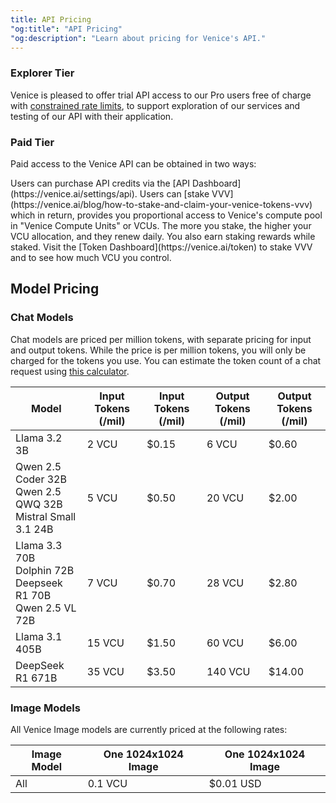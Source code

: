 ```yaml
---
title: API Pricing
"og:title": "API Pricing"
"og:description": "Learn about pricing for Venice's API."
---
```


### Explorer Tier

Venice is pleased to offer trial API access to our Pro users free of charge with [constrained rate limits](/api-reference/rate-limiting#explorer-tier-rate-limits), to support exploration of our services and testing of our API with their application.

### Paid Tier

Paid access to the Venice API can be obtained in two ways:

<Steps>
  <Step title="Purchased API Credits">
    Users can purchase API credits via the [API Dashboard](https://venice.ai/settings/api).
  </Step>

  <Step title="Stake VVV">
    Users can [stake VVV](https://venice.ai/blog/how-to-stake-and-claim-your-venice-tokens-vvv) which in return, provides you proportional access to
    Venice's compute pool in "Venice Compute Units" or VCUs. The more you stake, the higher your VCU allocation, and they renew daily. You also earn
    staking rewards while staked. Visit the [Token Dashboard](https://venice.ai/token) to stake VVV and to see how much VCU you control.
  </Step>
</Steps>


## Model Pricing

### Chat Models

Chat models are priced per million tokens, with separate pricing for input and output tokens. While the price is per million tokens, you will only be charged for the tokens you use.
You can estimate the token count of a chat request using [this calculator](https://quizgecko.com/tools/token-counter).

| Model                                                                            | Input Tokens (/mil) | Input Tokens (/mil) | Output Tokens (/mil) | Output Tokens (/mil) |
| -------------------------------------------------------------------------------- | ------------------- | ------------------- | -------------------- | -------------------- |
| Llama 3.2 3B                                                                     | 2 VCU               | $0.15               | 6 VCU                | $0.60                |
| Qwen 2.5 Coder 32B<br />Qwen 2.5 QWQ 32B<br />Mistral Small 3.1 24B              | 5 VCU               | $0.50               | 20 VCU               | $2.00                |
| Llama 3.3 70B<br />Dolphin 72B <br />Deepseek R1 70B<br /> Qwen 2.5 VL 72B       | 7 VCU               | $0.70               | 28 VCU               | $2.80                |
| Llama 3.1 405B                                                                   | 15 VCU              | $1.50               | 60 VCU               | $6.00                |
| DeepSeek R1 671B                                                                 | 35 VCU              | $3.50               | 140 VCU              | $14.00               |

### Image Models

All Venice Image models are currently priced at the following rates:

| Image Model | One 1024x1024 Image   | One 1024x1024 Image   |
| ----------- | --------------------- | --------------------- |
| All         | 0.1 VCU               | $0.01 USD             |
